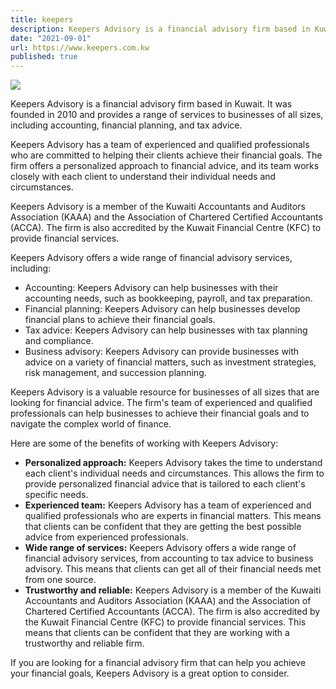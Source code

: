 ```yaml
---
title: keepers
description: Keepers Advisory is a financial advisory firm based in Kuwait. It was founded in 2010 and provides a range of services to businesses of all sizes, including accounting, financial planning, and tax advice.
date: "2021-09-01"
url: https://www.keepers.com.kw
published: true
---
```


[![](/keepers.png)](https://www.keepers.com.kw)

Keepers Advisory is a financial advisory firm based in Kuwait. It was founded in 2010 and provides a range of services to businesses of all sizes, including accounting, financial planning, and tax advice.

Keepers Advisory has a team of experienced and qualified professionals who are committed to helping their clients achieve their financial goals. The firm offers a personalized approach to financial advice, and its team works closely with each client to understand their individual needs and circumstances.

Keepers Advisory is a member of the Kuwaiti Accountants and Auditors Association (KAAA) and the Association of Chartered Certified Accountants (ACCA). The firm is also accredited by the Kuwait Financial Centre (KFC) to provide financial services.

Keepers Advisory offers a wide range of financial advisory services, including:

- Accounting: Keepers Advisory can help businesses with their accounting needs, such as bookkeeping, payroll, and tax preparation.
- Financial planning: Keepers Advisory can help businesses develop financial plans to achieve their financial goals.
- Tax advice: Keepers Advisory can help businesses with tax planning and compliance.
- Business advisory: Keepers Advisory can provide businesses with advice on a variety of financial matters, such as investment strategies, risk management, and succession planning.

Keepers Advisory is a valuable resource for businesses of all sizes that are looking for financial advice. The firm's team of experienced and qualified professionals can help businesses to achieve their financial goals and to navigate the complex world of finance.

Here are some of the benefits of working with Keepers Advisory:

- **Personalized approach:** Keepers Advisory takes the time to understand each client's individual needs and circumstances. This allows the firm to provide personalized financial advice that is tailored to each client's specific needs.
- **Experienced team:** Keepers Advisory has a team of experienced and qualified professionals who are experts in financial matters. This means that clients can be confident that they are getting the best possible advice from experienced professionals.
- **Wide range of services:** Keepers Advisory offers a wide range of financial advisory services, from accounting to tax advice to business advisory. This means that clients can get all of their financial needs met from one source.
- **Trustworthy and reliable:** Keepers Advisory is a member of the Kuwaiti Accountants and Auditors Association (KAAA) and the Association of Chartered Certified Accountants (ACCA). The firm is also accredited by the Kuwait Financial Centre (KFC) to provide financial services. This means that clients can be confident that they are working with a trustworthy and reliable firm.

If you are looking for a financial advisory firm that can help you achieve your financial goals, Keepers Advisory is a great option to consider.
